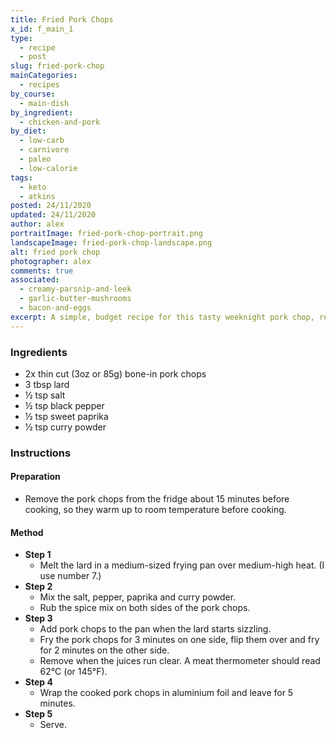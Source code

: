 ```yaml
---
title: Fried Pork Chops
x_id: f_main_1
type:
  - recipe
  - post
slug: fried-pork-chop
mainCategories: 
  - recipes
by_course:
  - main-dish
by_ingredient:
  - chicken-and-pork
by_diet:
  - low-carb
  - carnivore
  - paleo
  - low-calorie
tags:
  - keto
  - atkins
posted: 24/11/2020
updated: 24/11/2020
author: alex
portraitImage: fried-pork-chop-portrait.png
landscapeImage: fried-pork-chop-landscape.png
alt: fried pork chop
photographer: alex
comments: true
associated: 
  - creamy-parsnip-and-leek
  - garlic-butter-mushrooms
  - bacon-and-eggs
excerpt: A simple, budget recipe for this tasty weeknight pork chop, ready in record time. 
---
```


<Ingredients>

### Ingredients
    
  - 2x thin cut (3oz or 85g) bone-in pork chops 
  - 3 tbsp lard
  - ½ tsp salt
  - ½ tsp black pepper
  - ½ tsp sweet paprika
  - ½ tsp curry powder

</Ingredients>

<Instructions>

### Instructions

#### Preparation

  - Remove the pork chops from the fridge about 15 minutes before cooking, so they warm up to room temperature before cooking.

#### Method

  - **Step 1**
    - Melt the lard in a medium-sized frying pan over medium-high heat. (I use number 7.)
  - **Step 2**
    - Mix the salt, pepper, paprika and curry powder.
    - Rub the spice mix on both sides of the pork chops.
  - **Step 3**
    - Add pork chops to the pan when the lard starts sizzling.
    - Fry the pork chops for 3 minutes on one side, flip them over and fry for 2 minutes on the other side. 
    - Remove when the juices run clear. A meat thermometer should read 62°C (or 145°F).
  - **Step 4**
    - Wrap the cooked pork chops in aluminium foil and leave for 5 minutes.
  - **Step 5**
    - Serve.

</Instructions>



